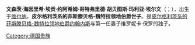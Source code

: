 {{expand|time=2015-04-12T17:52:02+00:00}}
{{unreferenced|time=2015-04-12T17:52:02+00:00}}
'''文森茨·海因里希·埃贡·约阿希姆·哥特弗里德·胡贝图斯·玛利亚·埃尔文'''（{{lang-de|'''Vincenz Heinrich Egon Joachim Gottfried Hubertus Maria Erwein'''}}；{{bd|1985年|3月16日}}），出生于[[维也纳|维也纳]]。'''皮尔格利茨系的菲斯滕贝格-魏特拉领地伯爵世子'''。是[[菲斯滕贝格统治者列表|皮尔格利茨系的菲斯滕贝格-魏特拉领地伯爵]][[约翰内斯_(菲斯滕贝格)|约翰内斯]]与第一任妻子维罗妮卡·保罗的独子。

[[Category:德国贵族|Category:德国贵族]]